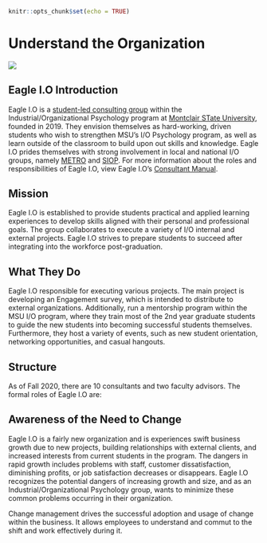 
```{r setup, include=FALSE}
knitr::opts_chunk$set(echo = TRUE)
```

# Understand the Organization  
![](logo.jpg)

## Eagle I.O Introduction 

 
Eagle I.O is a [student-led consulting group](https://eagle-io.weebly.com/) within the Industrial/Organizational Psychology program at [Montclair STate University](https://www.montclair.edu/psychology/graduate-programs/industrial-organizational-psychology/), founded in 2019. They envision themselves  as hard-working, driven students who wish to strengthen MSU's I/O Psychology program, as well as learn outside of the classroom to build upon out skills and knowledge. Eagle I.O prides themselves with strong involvement in local and national I/O groups, namely [METRO](https://metroapppsych.com/) and [SIOP](https://www.siop.org/). For more information about the roles and responsibilities of Eagle I.O, view Eagle I.O's [Consultant Manual](https://bookdown.org/kulasj/eagleiomanual/).  

## Mission 

Eagle I.O is established to provide students practical and applied learning experiences to develop skills aligned with their personal and professional goals. The group collaborates to execute a variety of I/O internal and external projects. Eagle I.O strives to prepare students to succeed after integrating into the workforce post-graduation.  

## What They Do 

Eagle I.O responsible for executing various projects. The main project is developing an Engagement survey, which is intended to distribute to external organizations. Additionally, run a mentorship program within the MSU I/O program, where they train most of the 2nd year graduate students to guide the new students into becoming successful students themselves. Furthermore, they host a variety of events, such as new student orientation, networking opportunities, and casual hangouts. 

## Structure  

As of Fall 2020, there are 10 consultants and two faculty advisors. The formal roles of Eagle I.O are:  

## Awareness of the Need to Change  

Eagle I.O is a fairly new organization and is experiences swift business growth due to new projects, building relationships with external clients, and increased interests from current students in the program. The dangers in rapid growth includes problems with staff, customer dissatisfaction, diminishing profits, or job satisfaction decreases or disappears. Eagle I.O recognizes the potential dangers of increasing growth and size, and as an Industrial/Organizational Psychology group, wants to minimize these common problems occurring in their organization.  



Change management drives the successful adoption and usage of change within the business. It allows employees to understand and commut to the shift and work effectively during it. 
